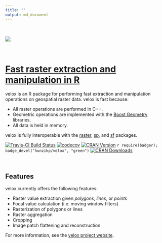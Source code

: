 ```yaml
---
title: ""
output: md_document
---
```


<br>


![](docs/logo.svg)

<br>

# [Fast raster extraction and manipulation in R](https://hunzikp.github.io/velox/)

velox is an R package for performing fast extraction and manipulation operations on geospatial raster data. 
velox is fast because:

* All raster operations are performed in C++.
* Geometric operations are implemented with the [Boost Geometry](http://www.boost.org/doc/libs/1_65_1/libs/geometry/doc/html/index.html) libraries.
* All data is held in memory.

velox is fully interoperable with the [raster](https://cran.r-project.org/package=raster), [sp](https://cran.r-project.org/package=raster), and [sf](https://cran.r-project.org/package=raster) packages.

[![Travis-CI Build Status](https://travis-ci.org/hunzikp/velox.svg?branch=master)](https://travis-ci.org/hunzikp/velox)
[![codecov](https://codecov.io/gh/hunzikp/velox/branch/master/graph/badge.svg)](https://codecov.io/gh/hunzikp/velox)
[![CRAN Version](http://www.r-pkg.org/badges/version/velox)](https://cran.r-project.org/package=velox)
`r require(badger); badge_devel("hunzikp/velox", "green")`
[![CRAN Downloads](http://cranlogs.r-pkg.org/badges/last-week/velox)](https://www.r-pkg.org/pkg/velox)

<br>

## Features

velox currently offers the following features:

* Raster value extraction given *polygons*, *lines*, or *points*
* Focal value calculation (i.e. moving window filters)
* Rasterization of polygons or lines
* Raster aggregation
* Cropping
* Image patch flattening and reconstruction

For more information, see the [velox project website](https://hunzikp.github.io/velox/).

